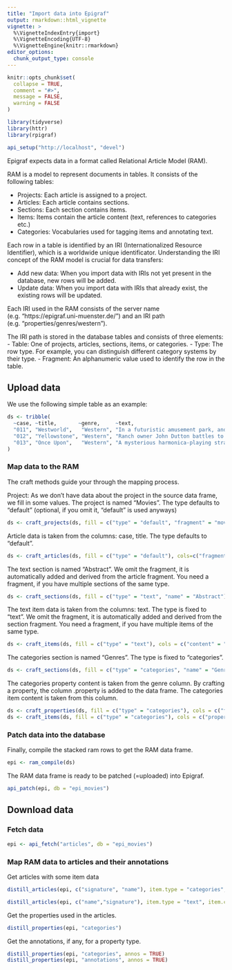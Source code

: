 ```yaml
---
title: "Import data into Epigraf"
output: rmarkdown::html_vignette
vignette: >
  %\VignetteIndexEntry{import}
  %\VignetteEncoding{UTF-8}
  %\VignetteEngine{knitr::rmarkdown}
editor_options: 
  chunk_output_type: console
---
```


```r
knitr::opts_chunk$set(
  collapse = TRUE,
  comment = "#>", 
  message = FALSE, 
  warning = FALSE
)

library(tidyverse)
library(httr)
library(rpigraf)

api_setup("http://localhost", "devel")

```

Epigraf expects data in a format called Relational Article Model (RAM).

RAM is a model to represent documents in tables. 
It consists of the following tables:

- Projects: Each article is assigned to a project.
- Articles: Each article contains sections.
- Sections: Each section contains items.
- Items: Items contain the article content (text, references to categories etc.)
- Categories: Vocabularies used for tagging items and annotating text.

Each row in a table is identified by an IRI (Internationalized Resource Identifier),
which is a worldwide unique identificator. 
Understanding the IRI concept of the RAM model is crucial for data transfers:

- Add new data: When you import data with IRIs not yet present in the database,
  new rows will be added.
- Update data:  When you import data with IRIs that already exist, 
  the existing rows will be updated.
  
Each IRI used in the RAM consists of the server name (e.g. "https://epigraf.uni-muenster.de/")
and an IRI path (e.g. "properties/genres/western"). 

The IRI path is stored in the database tables and consists of three elements:
- Table: One of projects, articles, sections, items, or categories.
- Type: The row type. For example, you can distinguish different category systems by their type.
- Fragment: An alphanumeric value used to identify the row in the table.


## Upload data

We use the following simple table as an example:

```r

ds <- tribble(
  ~case, ~title,       ~genre,     ~text,
  "011", "Westworld",   "Western", "In a futuristic amusement park, androids populate themed worlds like the Wild West.",
  "012", "Yellowstone", "Western", "Ranch owner John Dutton battles to protect his family's massive Montana cattle ranch.",
  "013", "Once Upon",   "Western", "A mysterious harmonica-playing stranger teams up with a bandit."
)
```

### Map data to the RAM

The craft methods guide your through the mapping process.

Project: As we don't have data about the project in the source data frame, we fill in some values.
The project is named "Movies".
The type defaults to "default" (optional, if you omit it, "default" is used anyways)

```r
ds <- craft_projects(ds, fill = c("type" = "default", "fragment" = "movies",  "name" = "Movies", "signature"="movies"))
```


Article data is taken from the columns: case, title. 
The type defaults to "default".
```r
ds <- craft_articles(ds, fill = c("type" = "default"), cols=c("fragment" = "case", "signature" = "case", "name" = "title"))
```


The text section is named "Abstract".
We omit the fragment, it is automatically added and derived from the article fragment.
You need a fragment, if you have multiple sections of the same type.
```r
ds <- craft_sections(ds, fill = c("type" = "text", "name" = "Abstract"))
```

The text item data is taken from the columns: text.
The type is fixed to "text".
We omit the fragment, it is automatically added and derived from the section fragment.
You need a fragment, if you have multiple items of the same type.

```r
ds <- craft_items(ds, fill = c("type" = "text"), cols = c("content" = "text"))
```

The categories section is named "Genres".
The type is fixed to "categories".

```r
ds <- craft_sections(ds, fill = c("type" = "categories", "name" = "Genres"))
```

The categories property content is taken from the genre column.
By crafting a property, the column .property is added to the data frame.
The categories item content is taken from this column.

```r
ds <- craft_properties(ds, fill = c("type" = "categories"), cols = c("fragment"="genre", "lemma" = "genre"))
ds <- craft_items(ds, fill = c("type" = "categories"), cols = c("properties_id" = ".property"))
```



### Patch data into the database

Finally, compile the stacked ram rows to get the RAM data frame.
```r
epi <- ram_compile(ds)
```


The RAM data frame is ready to be patched (=uploaded) into Epigraf.
```r
api_patch(epi, db = "epi_movies")
```


## Download data

### Fetch data

```r
epi <- api_fetch("articles", db = "epi_movies")
```

### Map RAM data to articles and their annotations

Get articles with some item data
```r
distill_articles(epi, c("signature", "name"), item.type = "categories", property.cols = "lemma")

distill_articles(epi, c("name","signature"), item.type = "text", item.cols = "content")
```


Get the properties used in the articles.
```r
distill_properties(epi, "categories")
```


Get the annotations, if any, for a property type.
```r
distill_properties(epi, "categories", annos = TRUE)
distill_properties(epi, "annotations", annos = TRUE)
```
